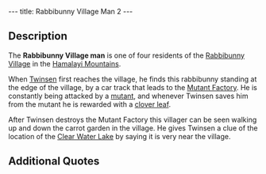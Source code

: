 ---
title: Rabbibunny Village Man 2
---

{{twinsunica import}}{{Infobox Character
 |image=Rabbibunny_villager_2.JPG
 |race=rabbibunny
 |gender=male
 |size=average
 |age=adult
 |magical=no
 |lba1=yes
 |lba2=
 |alignment=neutral
 |occupation=
 |requires=
 |amount=
 |fam1=
 |fam2=
 |planet=
 |island=
 |building=
}}

{{Quote
 |quote=Did you know that there is a Clear Water lake very near here. It is located close to the Door of the Sacred Carrot and it has a close connection with a prophecy.
 |character=Rabbibunny Village Man 2}}

==Description==

The '''Rabbibunny Village man''' is one of four residents of the [[Rabbibunny Village]] in the [[Hamalayi Mountains]]. 

When [[Twinsen]] first reaches the village, he finds this rabbibunny standing at the edge of the village, by a car track that leads to the [[Mutant Factory]]. He is constantly being attacked by a [[mutant]], and whenever Twinsen saves him from the mutant he is rewarded with a [[clover leaf]].

After Twinsen destroys the Mutant Factory this villager can be seen walking up and down the carrot garden in the village. He gives Twinsen a clue of the location of the [[Clear Water Lake]] by saying it is very near the village.

==Additional Quotes==
{{Quote
 |quote=Help!
 |character=Rabbibunny Village Man 2}}
	
{{Quote
 |quote=Phew, thanks!
 |character=Rabbibunny Village Man 2}}

<!-- remove these category links when they're all automated by categorizers...
[[Category:Hamalayi Mountains inhabitants]] -->